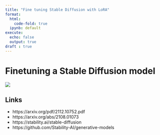 ```yaml
---
title: "Fine tuning Stable Diffusion with LoRA"
format:
  html:
    code-fold: true
  ipynb: default
execute:
  echo: false
  output: true
draft : true
---
```


# Finetuning a Stable Diffusion model
[![](https://colab.research.google.com/assets/colab-badge.svg)](https://colab.research.google.com/github/chicham/chicham.github.io/blob/master/posts/fine-tune-stablediffusion-lora/fine-tune-stablediffusion-lora.ipnb){fig-align="left"}


## Links
- https://arxiv.org/pdf/2112.10752.pdf
- https://arxiv.org/abs/2108.01073
- https://stability.ai/stable-diffusion
- https://github.com/Stability-AI/generative-models
